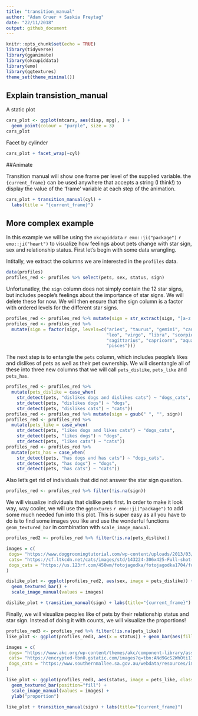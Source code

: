 ```yaml
---
title: "transition_manual"
author: "Adam Gruer + Saskia Freytag"
date: "22/11/2018"
output: github_document
---
```


```r
knitr::opts_chunk$set(echo = TRUE)
library(tidyverse)
library(gganimate)
library(okcupiddata)
library(emo)
library(ggtextures)
theme_set(theme_minimal())
```

## Explain transistion_manual

A static plot
```r
cars_plot <- ggplot(mtcars, aes(disp, mpg), ) + 
  geom_point(colour = "purple", size = 3) 
cars_plot

```

Facet by cylinder
```r
cars_plot + facet_wrap(~cyl)

```

##Animate

Transition manual will show one frame per level of the supplied variable.
the `{current_frame}` can be used anywhere that accepts a string (I think!)
to display the value of the 'frame' variable at each step of the animation.

```r
cars_plot + transition_manual(cyl) +
  labs(title = "{current_frame}")
```

## More complex example

In this example we will be using the `okcupiddata` `r emo::ji("package")` `r emo::ji("heart")` to visualize how feelings about pets change with star sign, sex and relationship status. First let's begin with some data wrangling.   

Intitally, we extract the columns we are interested in the `profiles` data.

```r
data(profiles)
profiles_red <- profiles %>% select(pets, sex, status, sign)
```

Unfortunatley, the `sign` column does not simply contain the 12 star signs, but includes people's feelings about the importance of star signs. We will delete these for now. We will then ensure that the sign column is a factor with ordered levels for the different star signs. 

```r
profiles_red <- profiles_red %>% mutate(sign = str_extract(sign, "[a-z']+[[:space:]]")) %>% mutate(sign = gsub(" ", "", sign))
profiles_red <- profiles_red %>% 
  mutate(sign = factor(sign, levels=c("aries", "taurus", "gemini", "cancer",
                                      "leo", "virgo", "libra", "scorpio",
                                      "sagittarius", "capricorn", "aquarius",
                                      "pisces"))) 
```

The next step is to entangle the `pets` column, which includes people's likes and dislikes of pets as well as their pet ownership. We will disentangle all of these into three new columns that we will call `pets_dislike`, `pets_like` and `pets_has`.

```r
profiles_red <- profiles_red %>% 
  mutate(pets_dislike = case_when(
    str_detect(pets, "dislikes dogs and dislikes cats") ~ "dogs_cats",
    str_detect(pets, "dislikes dogs") ~ "dogs", 
    str_detect(pets, "dislikes cats") ~ "cats"))
profiles_red <- profiles_red %>% mutate(sign = gsub(" ", "", sign))
profiles_red <- profiles_red %>% 
  mutate(pets_like = case_when(
    str_detect(pets, "likes dogs and likes cats") ~ "dogs_cats",
    str_detect(pets, "likes dogs") ~ "dogs", 
    str_detect(pets, "likes cats") ~ "cats"))
profiles_red <- profiles_red %>% 
  mutate(pets_has = case_when(
    str_detect(pets, "has dogs and has cats") ~ "dogs_cats",
    str_detect(pets, "has dogs") ~ "dogs", 
    str_detect(pets, "has cats") ~ "cats"))
```

Also let's get rid of individuals that did not answer the star sign question.

```r
profiles_red <- profiles_red %>% filter(!is.na(sign))
```

We will visualize individuals that dislike pets first. In order to make it look way, way cooler, we will use the `ggtextures` `r emo::ji("package")` to add some much needed fun into this plot. This is super easy as all you have to do is to find some images you like and use the wonderful functions `geom_textured_bar` in combination with `scale_image_manual`.

```r
profiles_red2 <- profiles_red %>% filter(!is.na(pets_dislike))

images = c(
 dogs= "https://www.doggroomingtutorial.com/wp-content/uploads/2013/03/hairless-dogs.jpg",
 cats= "https://cf.ltkcdn.net/cats/images/std/143224-306x425-Full-shot-of-Sphynx-cat.jpg",
 dogs_cats = "https://us.123rf.com/450wm/fotojagodka/fotojagodka1704/fotojagodka170400004/76409120-canadian-sphynx-cat-and-thai-ridgeback-dog-in-front-of-white-background.jpg?ver=6"
)

dislike_plot <- ggplot(profiles_red2, aes(sex, image = pets_dislike)) +
  geom_textured_bar() +
  scale_image_manual(values = images)

dislike_plot + transition_manual(sign) + labs(title="{current_frame}")
```

Finally, we will visualize peoples like of pets by their relationship status and star sign. Instead of doing it with counts, we will visualize the proportions!

```r
profiles_red3 <- profiles_red %>% filter(!is.na(pets_like))
like_plot <- ggplot(profiles_red3, aes(x = status)) + geom_bar(aes(fill=pets_like), position="fill") 

images = c(
 dogs= "https://www.akc.org/wp-content/themes/akc/component-library/assets//img/welcome.jpg",
 cats= "https://encrypted-tbn0.gstatic.com/images?q=tbn:ANd9GcS2WhOti17crdhQ5YaH0tWnaPwy-EL7rVEWpyH_VABFAmjfA8mZKA",
 dogs_cats = "https://www.southernmallee.sa.gov.au/webdata/resources/images/Cat_and_Dog.jpg"
)

like_plot <- ggplot(profiles_red3, aes(status, image = pets_like, class=pets_like)) +
  geom_textured_bar(position="fill") +
  scale_image_manual(values = images) +
  ylab("proportion")

like_plot + transition_manual(sign) + labs(title="{current_frame}")
```
